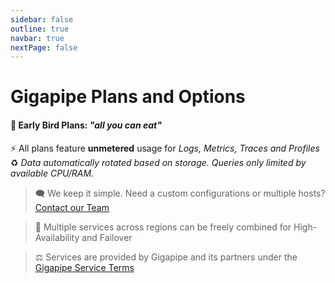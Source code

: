 ```yaml
---
sidebar: false
outline: true
navbar: true
nextPage: false
---
```



# Gigapipe Plans and Options

#### 🐣 Early Bird Plans: _"all you can eat"_

⚡ All plans feature **unmetered** usage for _Logs, Metrics, Traces and Profiles_ <br/>
♻️ _Data automatically rotated based on storage. Queries only limited by available CPU/RAM._<br/>

<PricingCalculator />

> 🗨️ We keep it simple. Need a custom configurations or multiple hosts? [Contact our Team](/signup)

> 🥡 Multiple services across regions can be freely combined for High-Availability and Failover

> ⚖️ Services are provided by Gigapipe and its partners under the [Gigapipe Service Terms](/legal)
